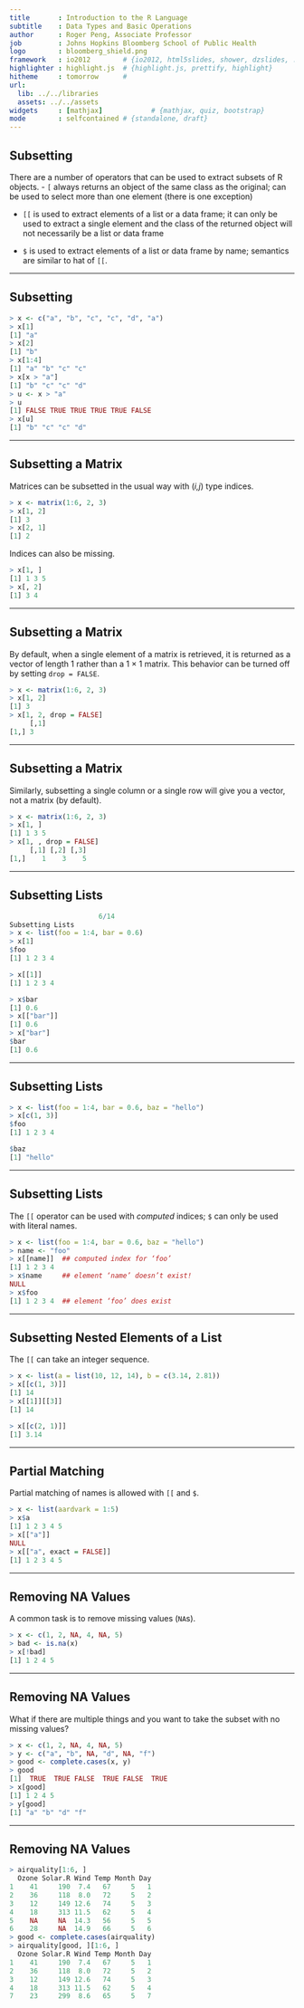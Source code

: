 ```yaml
---
title       : Introduction to the R Language
subtitle    : Data Types and Basic Operations
author      : Roger Peng, Associate Professor
job         : Johns Hopkins Bloomberg School of Public Health
logo        : bloomberg_shield.png
framework   : io2012        # {io2012, html5slides, shower, dzslides, ...}
highlighter : highlight.js  # {highlight.js, prettify, highlight}
hitheme     : tomorrow      # 
url:
  lib: ../../libraries
  assets: ../../assets
widgets     : [mathjax]            # {mathjax, quiz, bootstrap}
mode        : selfcontained # {standalone, draft}
---
```


## Subsetting

There are a number of operators that can be used to extract subsets of R objects.
- `[` always returns an object of the same class as the original; can be used to select more than one element (there is one exception)

- `[[` is used to extract elements of a list or a data frame; it can only be used to extract a single element and the class of the returned object will not necessarily be a list or data frame

- `$` is used to extract elements of a list or data frame by name; semantics are similar to hat of `[[`.

---

## Subsetting

```r
> x <- c("a", "b", "c", "c", "d", "a")
> x[1]
[1] "a"
> x[2]
[1] "b"
> x[1:4]
[1] "a" "b" "c" "c"
> x[x > "a"]
[1] "b" "c" "c" "d"
> u <- x > "a"
> u
[1] FALSE TRUE TRUE TRUE TRUE FALSE 
> x[u]
[1] "b" "c" "c" "d"
```

---

## Subsetting a Matrix

Matrices can be subsetted in the usual way with (_i,j_) type indices.

```r
> x <- matrix(1:6, 2, 3)
> x[1, 2]
[1] 3
> x[2, 1]
[1] 2
```

Indices can also be missing.

```r
> x[1, ]
[1] 1 3 5
> x[, 2]
[1] 3 4
```

---

## Subsetting a Matrix

By default, when a single element of a matrix is retrieved, it is returned as a vector of length 1 rather than a 1 × 1 matrix. This behavior can be turned off by setting `drop = FALSE`.

```r
> x <- matrix(1:6, 2, 3)
> x[1, 2]
[1] 3
> x[1, 2, drop = FALSE]
     [,1]
[1,] 3
```

---

## Subsetting a Matrix

Similarly, subsetting a single column or a single row will give you a vector, not a matrix (by default).

```r
> x <- matrix(1:6, 2, 3)
> x[1, ]
[1] 1 3 5
> x[1, , drop = FALSE]
     [,1] [,2] [,3]
[1,]    1    3    5
```

---

## Subsetting Lists

```r
￼￼￼￼￼￼￼￼￼￼￼￼￼￼￼￼￼￼￼￼￼￼6/14
Subsetting Lists
> x <- list(foo = 1:4, bar = 0.6)
> x[1]
$foo
[1] 1 2 3 4

> x[[1]]
[1] 1 2 3 4

> x$bar
[1] 0.6
> x[["bar"]]
[1] 0.6
> x["bar"]
$bar
[1] 0.6
```

---

## Subsetting Lists

```r
> x <- list(foo = 1:4, bar = 0.6, baz = "hello")
> x[c(1, 3)]
$foo
[1] 1 2 3 4

$baz
[1] "hello"
```

---

## Subsetting Lists

The `[[` operator can be used with _computed_ indices; `$` can only be used with literal names.

```r
> x <- list(foo = 1:4, bar = 0.6, baz = "hello")
> name <- "foo"
> x[[name]]  ## computed index for ‘foo’
[1] 1 2 3 4
> x$name     ## element ‘name’ doesn’t exist!
NULL
> x$foo
[1] 1 2 3 4  ## element ‘foo’ does exist
```

---

## Subsetting Nested Elements of a List

The `[[` can take an integer sequence.

```r
> x <- list(a = list(10, 12, 14), b = c(3.14, 2.81))
> x[[c(1, 3)]]
[1] 14
> x[[1]][[3]]
[1] 14

> x[[c(2, 1)]]
[1] 3.14
```

---

## Partial Matching

Partial matching of names is allowed with `[[` and `$`.

```r
> x <- list(aardvark = 1:5)
> x$a
[1] 1 2 3 4 5
> x[["a"]]
NULL
> x[["a", exact = FALSE]]
[1] 1 2 3 4 5
```

---

## Removing NA Values

A common task is to remove missing values (`NA`s).

```r
> x <- c(1, 2, NA, 4, NA, 5)
> bad <- is.na(x)
> x[!bad]
[1] 1 2 4 5
```

---

## Removing NA Values

What if there are multiple things and you want to take the subset with no missing values?

```r
> x <- c(1, 2, NA, 4, NA, 5)
> y <- c("a", "b", NA, "d", NA, "f")
> good <- complete.cases(x, y)
> good
[1]  TRUE  TRUE FALSE  TRUE FALSE  TRUE
> x[good]
[1] 1 2 4 5
> y[good]
[1] "a" "b" "d" "f"
```

---

## Removing NA Values

```r
> airquality[1:6, ]
  Ozone Solar.R Wind Temp Month Day
1    41     190  7.4   67     5   1
2    36     118  8.0   72     5   2
3    12     149 12.6   74     5   3
4    18     313 11.5   62     5   4
5    NA     NA  14.3   56     5   5
6    28     NA  14.9   66     5   6
> good <- complete.cases(airquality)
> airquality[good, ][1:6, ]
  Ozone Solar.R Wind Temp Month Day
1    41     190  7.4   67     5   1
2    36     118  8.0   72     5   2
3    12     149 12.6   74     5   3
4    18     313 11.5   62     5   4
7    23     299  8.6   65     5   7
```